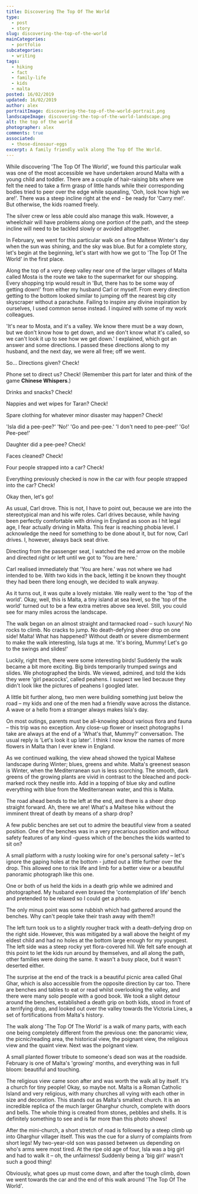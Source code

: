 ```yaml
---
title: Discovering The Top Of The World
type: 
  - post
  - story
slug: discovering-the-top-of-the-world
mainCategories: 
  - portfolio
subcategories: 
  - writing
tags:
  - hiking
  - fact
  - family-life
  - kids
  - malta
posted: 16/02/2019
updated: 16/02/2019
author: alex
portraitImage: discovering-the-top-of-the-world-portrait.png
landscapeImage: discovering-the-top-of-the-world-landscape.png
alt: the top of the world
photographer: alex
comments: true
associated: 
  - those-dinosaur-eggs
excerpt: A family friendly walk along The Top Of The World.
---
```


<WritingBody>

While discovering 'The Top Of The World', we found this particular walk was one of the most accessible we have undertaken around Malta with a young child and toddler. There are a couple of hair-raising bits where we felt the need to take a firm grasp of little hands while their corresponding bodies tried to peer over the edge while squealing, 'Ooh, look how high we are!'. There was a steep incline right at the end - be ready for 'Carry me!'. But otherwise, the kids roamed freely. 

The silver crew or less able could also manage this walk. However, a wheelchair will have problems along one portion of the path, and the steep incline will need to be tackled slowly or avoided altogether.

In February, we went for this particular walk on a fine Maltese Winter's day when the sun was shining, and the sky was blue. But for a complete story, let's begin at the beginning, let's start with how we got to 'The Top Of The World' in the first place. 

Along the top of a very deep valley near one of the larger villages of Malta called Mosta is the route we take to the supermarket for our shopping. Every shopping trip would result in 'But, there has to be some way of getting down!' from either my husband Carl or myself. From every direction getting to the bottom looked similar to jumping off the nearest big city skyscraper without a parachute. Failing to inspire any divine inspiration by ourselves, I used common sense instead. I inquired with some of my work colleagues.

'It's near to Mosta, and it's a valley. We know there must be a way down, but we don't know how to get down, and we don't know what it's called, so we can't look it up to see how we get down.' I explained, which got an answer and some directions. I passed these directions along to my husband, and the next day, we were all free; off we went.

So... Directions given? Check! 

Phone set to direct us? Check! (Remember this part for later and think of the game **Chinese Whispers**.) 

Drinks and snacks? Check! 

Nappies and wet wipes for Taran? Check! 

Spare clothing for whatever minor disaster may happen? Check! 

'Isla did a pee-pee?' 
'No!' 
'Go and pee-pee.' 
'I don't need to pee-pee!' 
'Go! Pee-pee!'

Daughter did a pee-pee? Check! 

Faces cleaned? Check! 

Four people strapped into a car? Check! 

Everything previously checked is now in the car with four people strapped into the car? Check! 

Okay then, let's go!

As usual, Carl drove. This is not, I have to point out, because we are into the stereotypical man and his wife roles. Carl drives because, while having been perfectly comfortable with driving in England as soon as I hit legal age, I fear actually driving in Malta. This fear is reaching phobia level. I acknowledge the need for something to be done about it, but for now, Carl drives. I, however, always back seat drive.

Directing from the passenger seat, I watched the red arrow on the mobile and directed right or left until we got to 'You are here.' 

Carl realised immediately that 'You are here.' was not where we had intended to be. With two kids in the back, letting it be known they thought they had been there long enough, we decided to walk anyway.

As it turns out, it was quite a lovely mistake. We really went to the 'top of the world'. Okay, well, this is Malta, a tiny island at sea level, so the 'top of the world' turned out to be a few extra metres above sea level. Still, you could see for many miles across the landscape.

The walk began on an almost straight and tarmacked road – such luxury! No rocks to climb. No cracks to jump. No death-defying sheer drop on one side! Malta! What has happened? Without death or severe dismemberment to make the walk interesting, Isla tugs at me. 'It's boring, Mummy! Let's go to the swings and slides!' 

Luckily, right then, there were some interesting birds! Suddenly the walk became a bit more exciting. Big birds temporarily trumped swings and slides. We photographed the birds. We viewed, admired, and told the kids they were 'girl peacocks', called peahens. I suspect we lied because they didn't look like the pictures of peahens I googled later.

A little bit further along, two men were building something just below the road – my kids and one of the men had a friendly wave across the distance. A wave or a hello from a stranger always makes Isla's day.

On most outings, parents must be all-knowing about various flora and fauna – this trip was no exception. Any close-up flower or insect photographs I take are always at the end of a 'What's that, Mummy?' conversation. The usual reply is 'Let's look it up later'. I think I now know the names of more flowers in Malta than I ever knew in England. 

As we continued walking, the view ahead showed the typical Maltese landscape during Winter; blues, greens and white. Malta's greenest season is Winter, when the Mediterranean sun is less scorching. The smooth, dark greens of the growing plants are vivid in contrast to the bleached and pock-marked rock they nestle into. Add in a topping of blue sky and outline everything with blue from the Mediterranean water, and this is Malta. 

The road ahead bends to the left at the end, and there is a sheer drop straight forward. Ah, there we are! What's a Maltese hike without the imminent threat of death by means of a sharp drop? 

A few public benches are set out to admire the beautiful view from a seated position. One of the benches was in a very precarious position and without safety features of any kind -guess which of the benches the kids wanted to sit on?
 
A small platform with a rusty looking wire for one's personal safety – let's ignore the gaping holes at the bottom - jutted out a little further over the drop. This allowed one to risk life and limb for a better view or a beautiful panoramic photograph like this one.

One or both of us held the kids in a death grip while we admired and photographed. My husband even braved the 'contemplation of life' bench and pretended to be relaxed so I could get a photo. 

The only minus point was some rubbish which had gathered around the benches. Why can't people take their trash away with them?!

The left turn took us to a slightly rougher track with a death-defying drop on the right side. However, this was mitigated by a wall above the height of my eldest child and had no holes at the bottom large enough for my youngest. The left side was a steep rocky yet flora-covered hill. We felt safe enough at this point to let the kids run around by themselves, and all along the path, other families were doing the same. It wasn't a busy place, but it wasn't deserted either.

The surprise at the end of the track is a beautiful picnic area called Ghal Ghar, which is also accessible from the opposite direction by car too. There are benches and tables to eat or read whilst overlooking the valley, and there were many solo people with a good book. We took a slight detour around the benches, established a death grip on both kids, stood in front of a terrifying drop, and looked out over the valley towards the Victoria Lines, a set of fortifications from Malta's history.

The walk along 'The Top Of The World' is a walk of many parts, with each one being completely different from the previous one: the panoramic view, the picnic/reading area, the historical view, the poignant view, the religious view and the quaint view. Next was the poignant view.

A small planted flower tribute to someone's dead son was at the roadside. February is one of Malta's 'growing' months, and everything was in full bloom: beautiful and touching. 

The religious view came soon after and was worth the walk all by itself. It's a church for tiny people! Okay, so maybe not. Malta is a Roman Catholic Island and very religious, with many churches all vying with each other in size and decoration. This stands out as Malta's smallest church. It is an incredible replica of the much larger Gharghur church, complete with doors and bells. The whole thing is created from stones, pebbles and shells. It is definitely something to see and is far more than this photo shows!

After the mini-church, a short stretch of road is followed by a steep climb up into Gharghur villager itself. This was the cue for a slurry of complaints from short legs! My two-year-old son was passed between us depending on who's arms were most tired. At the ripe old age of four, Isla was a big girl and had to walk it – oh, the unfairness! Suddenly being a 'big girl' wasn't such a good thing! 

Obviously, what goes up must come down, and after the tough climb, down we went towards the car and the end of this walk around 'The Top Of The World'.

</WritingBody>
